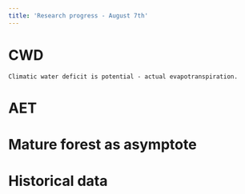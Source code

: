 ```yaml
---
title: 'Research progress - August 7th'
---
```



# CWD
    Climatic water deficit is potential - actual evapotranspiration.




# AET

# Mature forest as asymptote


# Historical data


